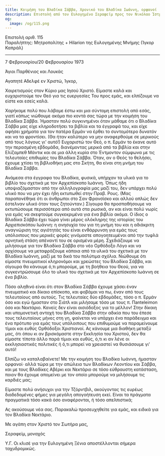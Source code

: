 ```yaml
---
title: Κοιμήση του Βλαδίκα Σάββα, Χρονικό του Βλαδίκα Ιωάννη, ορφανοί
description: Επιστολή από τον Ευλογημένο Σεραφείμ προς τον Νικόλαο Ίστμαν.
og:
  image: /og/115.png
---
```


<div style={{textAlign:'right', fontFamily:'monospace'}}>Επιστολή αριθ. 115</div>
<div style={{textAlign:'left', fontFamily:'monospace'}}>Παραλήπτης: Μητροπολίτης + Ηilarion της Ευλογημένης Μνήμης (Ίγκορ Καπράλ)</div>

---

7 Φεβρουαρίου/20 Φεβρουαρίου 1973

Άγιοι Παρθένιος και Λουκάς

Αγαπητέ Αδελφέ εν Χριστώ, Ίγκορ,

Χαιρετισμούς στον Κύριο μας Ιησού Χριστό. Είμαστε καλά και ευχαριστούμε τον Θεό για τις ευεργεσίες Του προς εμάς, και ελπίζουμε να είστε και εσείς καλά.

Χαρήκαμε πολύ που λάβαμε έστω και μια σύντομη επιστολή από εσάς, γιατί κάπως νιώθουμε ακόμα πιο κοντά σας τώρα με την κοιμήση του Βλαδίκα Σάββα. Ήμασταν πολύ συγκινημένοι όταν μάθαμε ότι ο Βλαδίκα Σάββα μας είχε κληροδοτήσει τα βιβλία και τα έγγραφά του, και είχε αφήσει χρήματα για τον πατέρα Ερμάν να έρθει το συντομότερο δυνατόν και να τα φροντίσει. (Θα ήταν καλύτερο να μην αναφερθούμε σε μερικούς από τους λόγους γι' αυτό!) Ευχαριστώ τον Θεό, ο π. Ερμάν το έκανε αυτό την περασμένη εβδομάδα, διανέμοντας μερικά από τα βιβλία και στην Ελίζαμπεθ Μάντικ και σε μια άλλη κυρία στο Έντμοντον σύμφωνα με τις τελευταίες επιθυμίες του Βλαδίκα Σάββα. Όταν, αν ο Θεός το θελήσει, έχουμε χτίσει τη βιβλιοθήκη μας στο Σκήτη, θα είναι στη μνήμη του Βλαδίκα Σάββα.

Ανάμεσα στα έγγραφα του Βλαδίκα, φυσικά, υπήρχαν τα υλικά για το βιβλίο του σχετικά με τον Αρχιεπίσκοπο Ιωάννη. Όπως ήδη υποψιαζόμασταν από την αλληλογραφία μας μαζί του, δεν υπάρχει πολύ υλικό που να μην έχει ήδη εκτυπωθεί στην Πραβ. Ρους. (Μας παραπονέθηκε ότι οι άνθρωποι στο Σαν Φρανσίσκο και αλλού απλώς δεν έστελναν υλικό όταν τους ζητούνταν.) Σίγουρα θα προσπαθήσουμε να εκτυπώσουμε περισσότερα από αυτά στα ρωσικά, αν και είναι πολύ νωρίς για εμάς να σκεφτούμε συγκεκριμένα για ένα βιβλίο ακόμα. Ο ίδιος ο Βλαδίκα Σάββα έχει τώρα γίνει μέρος ολόκληρης της ιστορίας του Αρχιεπισκόπου Ιωάννη: η ανησυχία του για τη μνήμη του και η αδιάκριτη αναγνώριση της αγιότητάς του είναι ενθάρρυνση για εμάς τους υπόλοιπους που μερικές φορές γινόμαστε απογοητευμένοι από την τυφλά αρνητική στάση απέναντί του σε ορισμένα μέρη. Σχεδιάζουμε να μιλήσουμε για τον Βλαδίκα Σάββα στο νέο Ορθόδοξο Λόγο και να αρχίσουμε να μεταφράζουμε κάποια από τα υλικά του σχετικά με τον Βλαδίκα Ιωάννη, μαζί με τα δικά του πολύτιμα σχόλια. Νιώθουμε ότι είμαστε πνευματικοί κληρονόμοι και χρεώστες του Βλαδίκα Σάββα, και σίγουρα θα κάνουμε ό,τι μπορούμε, με τη βοήθεια του Θεού, για να συγκεντρώσουμε όλο το υλικό του σχετικά με τον Αρχιεπίσκοπο Ιωάννη σε ένα βιβλίο.

Πόσο αληθινό είναι ότι στον Βλαδίκα Σάββα έχουμε χάσει έναν πνευματικό και δίκαιο επίσκοπο, και φοβάμαι να πω, έναν από τους τελευταίους από αυτούς. Τις τελευταίες δύο εβδομάδες, τόσο ο π. Ερμάν όσο και εγώ ήμασταν στο Σιάτλ και μιλήσαμε τόσο με τους π. Πanteleimon όσο και Νεκτάριο. Κανείς δεν είναι αισιόδοξος για το μέλλον! Στην δίκαιη και υπομονετική αντοχή του Βλαδίκα Σάββα στην αδικία που του έπεσε τους τελευταίους μήνες στη γη, φαίνεται να υπάρχει ένα παράδειγμα και ένα πρότυπο για εμάς τους υπόλοιπους που επιθυμούμε να παραμείνουμε τίμιοι και ευθύς Ορθόδοξοι Χριστιανοί. Ας κάνουμε μια διαθήκη μεταξύ μας, ότι όπου κι αν βρισκόμαστε στην Εκκλησία του Χριστού, δεν θα είμαστε τίποτα άλλο παρά τίμιοι και ευθύς, ό,τι κι αν λένε οι εκκλησιαστικές πολιτικές ή ό,τι μπορεί να χρειαστεί να θυσιάσουμε γι' αυτό!

Ελπίζω να καταλαβαίνετε! Με την κοιμήση του Βλαδίκα Ιωάννη, ήμασταν ορφανοί· αλλά τώρα με την απώλεια των Βλαδίκων Λεοντίου και Σάββα, και με τους Βλαδίκες Αβέρκι και Νεκτάριο σε τόσο εύθραυστη κατάσταση, ποιον θα έχουμε απομείνει με τον οποίο μπορούμε να μιλήσουμε τις καρδιές μας;

Είμαστε πολύ ανήσυχοι για την Τζόρντβιλ, ακούγοντας τις ευρέως διαδεδομένες φήμες για μεγάλη απογοήτευση εκεί. Είναι τα πράγματα πραγματικά τόσο κακά όσο αναφέρονται, ή τόσο απελπιστικά;

Ας ακούσουμε νέα σας. Παρακαλώ προσευχηθείτε για εμάς, και ειδικά για τον Βλαδίκα Νεκτάριο.

Με αγάπη στον Χριστό τον Σωτήρα μας,

Σεραφείμ, μοναχός

Υ.Γ. Οι κλισέ για την Ευλογημένη Ξένια αποστέλλονται σήμερα ταχυδρομικώς.
